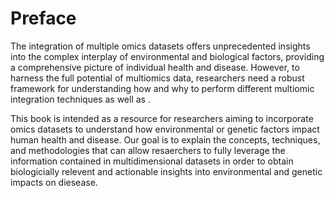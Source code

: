 # Preface {.unnumbered}

The integration of multiple omics datasets offers unprecedented insights into the complex interplay of environmental and biological factors, providing a comprehensive picture of individual health and disease. However, to harness the full potential of multiomics data, researchers need a robust framework for understanding how and why to perform different multiomic integration techniques as well as .

This book is intended as a resource for researchers aiming to incorporate omics datasets to understand how environmental or genetic factors impact human health and disease. Our goal is to explain the concepts, techniques, and methodologies that can allow resaerchers to fully leverage the information contained in multidimensional datasets in order to obtain biologicially relevent and actionable insights into environmental and genetic impacts on diesease.
